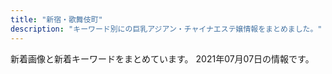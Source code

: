 ```yaml
---
title: "新宿・歌舞伎町"
description: "キーワード別にの巨乳アジアン・チャイナエステ嬢情報をまとめました。"
---
```


新着画像と新着キーワードをまとめています。
2021年07月07日の情報です。

<DmmAffiliateIns />
<KeywordTable
  shops={
    [
    {
        "url": "http://pure-resort.tyo.cm/",
        "station": "JR\u65b0\u5bbf\u99c5\u6771\u53e3",
        "keywords": {},
        "name": "\u30d4\u30e5\u30a2\u30ea\u30be\u30fc\u30c8II",
        "img_links": []
    },
    {
        "keywords": {},
        "img_links": [],
        "station": "JR\u65b0\u5bbf\u99c5",
        "url": "https://gokujo.iest.info/",
        "name": "\u65b0\u5bbf\u6975\u4e0a\u30e1\u30f3\u30ba\u30a8\u30b9\u30c6"
    },
    {
        "img_links": [
            "http://aes-aroma.com/pic/head.png",
            "http://aes-aroma.com/staff/kaori/01.jpg",
            "http://aes-aroma.com/staff/ai/01.jpg",
            "http://aes-aroma.com/staff/yoko/01.jpg",
            "http://aes-aroma.com/img/ttl_staff.png",
            "http://aes-aroma.com/staff/yoko/02.jpg",
            "http://aes-aroma.com/staff/miki/01.jpg",
            "http://aes-aroma.com/i/files/homeimg.jpg",
            "http://aes-aroma.com/staff/nana/01.jpg",
            "http://aes-aroma.com/staff/megumi/01.jpg",
            "http://aes-aroma.com/img/ttl_pickup.png",
            "http://aes-aroma.com/img/ttl_mobile.png",
            "http://aes-aroma.com/img/ttl_rec.png",
            "http://aes-aroma.com/staff/mimi/01.jpg",
            "http://aes-aroma.com/img/ttl_tnew.png",
            "http://aes-aroma.com/staff/yuri/01.jpg",
            "http://aes-aroma.com/staff/koko/01.jpg"
        ],
        "keywords": {
            "C": 18
        },
        "station": "JR\u65b0\u5bbf\u99c5\u5357\u53e3",
        "url": "http://aes-aroma.com/",
        "name": "\u7652\u3057\u306e\u5bbf"
    },
    {
        "img_links": [
            "https://static.wixstatic.com/media/1f1430_b6622178bf9c45a68912520b4b2de175~mv2.png",
            "https://static.wixstatic.com/media/1f1430_5b6db55133674387b978465361d1f5af~mv2.jpg",
            "https://static.wixstatic.com/media/1f1430_7ff5719c25b243d18c7fb6db890677f9~mv2.jpg",
            "https://static.wixstatic.com/media/1f1430_890ca68d29e04e7a8c96e4198a653ed3~mv2.jpg",
            "https://static.wixstatic.com/media/1f1430_04f93cdec45f4c4e8d0fa69dc26b3e38~mv2.jpg",
            "https://static.wixstatic.com/media/1f1430_2511e8409a39492bab1eeffd58a5eb1f~mv2.jpg",
            "https://static.wixstatic.com/media/1f1430_f4c9cbbcc36c44f1a8be8eb3138b0b46~mv2.jpg",
            "https://static.wixstatic.com/media/1f1430_f16ba939f42f47d688a43ba736f9d100~mv2.jpg",
            "https://static.wixstatic.com/media/1f1430_4ef445c14af547ffb085a4c73252e22c~mv2.jpg",
            "https://static.wixstatic.com/media/1f1430_c572ee153c0c46e096e6301fe82e2f11~mv2.jpg",
            "https://static.wixstatic.com/media/1f1430_e11d2a49cf1a4130a10a3e09053a46fc~mv2.png",
            "https://static.wixstatic.com/media/1f1430_d26df1a13af049c9a7afeac5e58c5323~mv2.jpg",
            "https://static.wixstatic.com/media/1f1430_d0a7ae614e0b423886aa6d1beca9a87a~mv2.jpg",
            "https://static.wixstatic.com/media/1f1430_0ea86bd4429f44fa96f0a1277a1c2d6e~mv2.jpg",
            "https://static.wixstatic.com/media/1f1430_c12fa837f18643e8a167f283f823ecd9~mv2.jpg",
            "https://static.wixstatic.com/media/1f1430_4b2c5243bdbe40858057386a16dce231~mv2.png",
            "https://static.wixstatic.com/media/1f1430_c48456140f404f1eb9a47dfd01d1d032~mv2.jpg",
            "https://static.wixstatic.com/media/1f1430_e5113a1a86b8410db0438745823a2d2c~mv2.png",
            "https://static.wixstatic.com/media/1f1430_d824a82ebc40424facf31978d80b293b~mv2.png",
            "https://static.wixstatic.com/media/1f1430_8e7ae52f03b14e31be6ff7b1038f2896~mv2.jpg",
            "https://static.wixstatic.com/media/1f1430_704c1cfac22b4288a4aaa588c496ab40~mv2.jpg",
            "https://static.wixstatic.com/media/1f1430_27c850c6656448c68b705e2a69f8d3e0~mv2.png",
            "https://static.wixstatic.com/media/1f1430_184f66b9eb914c26b47be78d54152284~mv2.jpg"
        ],
        "station": "JR\u65b0\u5bbf\u99c5\u6771\u53e3\u30fb\u6b4c\u821e\u4f0e\u753a",
        "keywords": {},
        "name": "\u7fbd\u8863\uff5e\u306f\u3054\u308d\u3082\uff5e",
        "url": "https://www.hagoromo.tokyo/"
    },
    {
        "station": "JR\u65b0\u5bbf\u99c5\u6771\u53e3",
        "name": "\u30ea\u30e9\u30af\u30b7\u30a2\u30fc",
        "keywords": {},
        "url": "http://relaxia.work/",
        "img_links": [
            "http://relaxia.work/images/link_nav01.jpg",
            "http://relaxia.work/images/side_mobile.jpg",
            "http://relaxia.work/img/yuki1.jpg",
            "http://relaxia.work/images/link_nav02.jpg",
            "http://relaxia.work/img/sizuka1.jpg",
            "http://relaxia.work/images/info2.jpg",
            "http://relaxia.work/images/sp_top.jpg",
            "http://relaxia.work/images/ico01.png",
            "http://relaxia.work/images/top_slider01.jpg",
            "http://relaxia.work/images/link_nav06.jpg",
            "http://relaxia.work/img/haru1.jpg",
            "http://relaxia.work/images/info3.jpg",
            "http://relaxia.work/images/side_link.jpg",
            "http://relaxia.work/images/info1.jpg",
            "http://relaxia.work/images/note.jpg",
            "http://relaxia.work/images/top.png",
            "http://relaxia.work/images/link_nav03.jpg",
            "http://relaxia.work/images/link_nav04.jpg",
            "http://relaxia.work/images/link_nav05.jpg",
            "http://relaxia.work/images/side_tel.jpg"
        ]
    },
    {
        "name": "\u5143\u6c17\u30e2\u30ea\u30e2\u30ea",
        "station": "\u897f\u6b66\u65b0\u5bbf\u99c5\u5317\u53e3",
        "keywords": {},
        "url": "http://genkimorimori.este88.com/",
        "img_links": [
            "http://genkimorimori.este88.com/images/koyuki1.jpg",
            "http://genkimorimori.este88.com/img/momo1.jpg",
            "http://genkimorimori.este88.com/img/koyuki1.jpg",
            "http://genkimorimori.este88.com/img/kaori1.jpg",
            "http://genkimorimori.este88.com/images/momo1.jpg",
            "http://genkimorimori.este88.com/images/r02.jpg",
            "http://genkimorimori.este88.com/images/r04.jpg",
            "http://genkimorimori.este88.com/img/mika1.jpg",
            "http://genkimorimori.este88.com/images/r01.jpg",
            "http://genkimorimori.este88.com/img/kixyoko1.jpg",
            "http://genkimorimori.este88.com/gals/sayuri1.jpg",
            "http://genkimorimori.este88.com/images/ph1.jpg",
            "http://genkimorimori.este88.com/images/kixyoko1.jpg",
            "http://genkimorimori.este88.com/images/kaori1.jpg",
            "http://genkimorimori.este88.com/gals/risa1.jpg",
            "http://genkimorimori.este88.com/gals/koko1.jpg",
            "http://genkimorimori.este88.com/images/mika1.jpg",
            "http://genkimorimori.este88.com/gals/nnana1.jpg"
        ]
    },
    {
        "url": "http://in-esthe.com/relair/",
        "name": "RELAIR \uff5e\u30ea\u30ec\u30a2\uff5e",
        "station": "\u65b0\u5bbf\u897f\u53e3\u99c5D5\u51fa\u53e3",
        "keywords": {
            "C": 8
        },
        "img_links": [
            "http://in-esthe.com/relair/img/kanban4.jpg",
            "http://in-esthe.com/relair/img/p-7.jpg",
            "http://in-esthe.com/relair/img/tel.png",
            "http://in-esthe.com/relair/img/p-2.jpg",
            "http://in-esthe.com/relair/img/p-8.jpg",
            "http://in-esthe.com/relair/img/fla2.png",
            "http://in-esthe.com/relair/img/newstback.png",
            "http://in-esthe.com/relair/img/english-t3.png",
            "http://in-esthe.com/relair/img/botton.png",
            "http://in-esthe.com/relair/img/card-english.png",
            "http://in-esthe.com/relair/img/p-1-1.jpg",
            "http://in-esthe.com/relair/img/p-3.jpg",
            "http://in-esthe.com/relair/img/fla1.png",
            "http://in-esthe.com/relair/img/p-3-1.jpg",
            "http://in-esthe.com/relair/img/s-1.jpg",
            "http://in-esthe.com/relair/img/t-1.png",
            "http://in-esthe.com/relair/img/english-t2.png",
            "http://in-esthe.com/relair/img/re.png",
            "http://in-esthe.com/relair/img/t-2.png",
            "http://in-esthe.com/relair/img/english-t4.png",
            "http://in-esthe.com/relair/img/p-9.jpg",
            "http://in-esthe.com/relair/img/p-1.jpg",
            "http://in-esthe.com/relair/img/english-t5.png",
            "http://in-esthe.com/relair/img/english-t6.png",
            "http://in-esthe.com/relair/img/p-0.jpg",
            "http://in-esthe.com/relair/img/fla.png",
            "http://in-esthe.com/relair/img/twitter.png",
            "http://in-esthe.com/relair/img/t-3.png",
            "http://in-esthe.com/relair/img/english-t1.png",
            "http://in-esthe.com/relair/img/head.png"
        ]
    },
    {
        "keywords": {},
        "station": "JR\u65b0\u5bbf\u99c5\u6771\u53e3",
        "name": "\u5915\u9727 \u3086\u3046\u304e\u308a",
        "url": "https://shinjuku-mensesthe.com/",
        "img_links": [
            "https://shinjuku-mensesthe.com/link/mens-esthe.png",
            "https://shinjuku-mensesthe.com/staff/yuki-s1.jpg",
            "https://shinjuku-mensesthe.com/icon/yelp.png",
            "https://shinjuku-mensesthe.com/icon/twitter.png",
            "https://shinjuku-mensesthe.com/massage/2021/03/27/blog.jpg",
            "https://shinjuku-mensesthe.com/staff/hikaru-s1.jpg",
            "https://shinjuku-mensesthe.com/room/room-l1.jpg",
            "https://shinjuku-mensesthe.com/massage/2020/09/14/hana-s1.jpg",
            "https://shinjuku-mensesthe.com/staff/kana-s1.jpg",
            "https://shinjuku-mensesthe.com/menu/blog.png",
            "https://shinjuku-mensesthe.com/staff/hana-s1.jpg",
            "https://shinjuku-mensesthe.com/staff/shiori-s1.jpg",
            "https://shinjuku-mensesthe.com/staff/hikaru-l1.jpg",
            "https://shinjuku-mensesthe.com/images/camp.png",
            "https://shinjuku-mensesthe.com/staff/seira-s1.jpg",
            "https://shinjuku-mensesthe.com/images/flower.png",
            "https://shinjuku-mensesthe.com/massage/2020/10/05/yuki-s1.jpg",
            "https://shinjuku-mensesthe.com/button/blog.png",
            "https://shinjuku-mensesthe.com/staff/yuki-l1.jpg",
            "https://shinjuku-mensesthe.com/images/header3.png",
            "https://scdn.line-apps.com/n/line_add_friends/btn/ja.png",
            "https://shinjuku-mensesthe.com/staff/hana-l1.jpg",
            "https://shinjuku-mensesthe.com/room/room-l3.jpg",
            "https://shinjuku-mensesthe.com/images/top1.jpg",
            "https://shinjuku-mensesthe.com/massage/2020/07/31/covit19.jpg",
            "https://shinjuku-mensesthe.com/images/clear.png",
            "https://shinjuku-mensesthe.com/images/footer-r.png",
            "https://shinjuku-mensesthe.com/staff/kana-l1.jpg",
            "https://shinjuku-mensesthe.com/images/top3.jpg",
            "https://shinjuku-mensesthe.com/icon/facebook.png",
            "https://shinjuku-mensesthe.com/images/top2.jpg",
            "https://shinjuku-mensesthe.com/images/main-small.jpg",
            "https://shinjuku-mensesthe.com/room/room-l4.jpg",
            "https://shinjuku-mensesthe.com/images/main-top.jpg",
            "https://shinjuku-mensesthe.com/images/main-sp.jpg",
            "https://shinjuku-mensesthe.com/button/home.png",
            "https://shinjuku-mensesthe.com/images/qrcode.png",
            "https://shinjuku-mensesthe.com/staff/seira-l1.jpg",
            "https://shinjuku-mensesthe.com/button/staff.png",
            "https://shinjuku-mensesthe.com/staff/arisa-l1.jpg",
            "https://shinjuku-mensesthe.com/images/footer-l.png",
            "https://shinjuku-mensesthe.com/room/room-l2.jpg",
            "https://shinjuku-mensesthe.com/staff/arisa-s1.jpg",
            "https://shinjuku-mensesthe.com/menu/info.png",
            "https://shinjuku-mensesthe.com/massage/2020/10/21/risa-s1.jpg",
            "https://shinjuku-mensesthe.com/menu/home.png",
            "https://shinjuku-mensesthe.com/icon/line.png",
            "https://shinjuku-mensesthe.com/menu/staff.png",
            "https://shinjuku-mensesthe.com/massage/2020/08/16/riri-s1.jpg"
        ]
    },
    {
        "station": "JR\u65b0\u5bbf\u99c5\u6771\u5357\u53e3",
        "keywords": {
            "84": 5,
            "D": 10,
            "F": 5,
            "95": 5,
            "86": 10
        },
        "name": "\u30b8\u30e5\u30ea\u30a2\u30f3",
        "img_links": [
            "https://mens-esthe.xyz/staff/eri-s1.jpg",
            "https://mens-esthe.xyz/staff/kana-s2.jpg",
            "https://mens-esthe.xyz/staff/yuuka-l2.jpg",
            "https://mens-esthe.xyz/room/room-l6.jpg",
            "https://mens-esthe.xyz/images/qrcode.png",
            "https://mens-esthe.xyz/staff/moe-s1.jpg",
            "https://mens-esthe.xyz/footer/footer-tel.png",
            "https://mens-esthe.xyz/room/room-l8.jpg",
            "https://mens-esthe.xyz/images/header3.png",
            "https://mens-esthe.xyz/staff/kana-l2.jpg",
            "https://mens-esthe.xyz/staff/moe-l1.jpg",
            "https://mens-esthe.xyz/staff/kana-l1.jpg",
            "https://mens-esthe.xyz/room/room-l5.jpg",
            "https://mens-esthe.xyz/icon/yelp.png",
            "https://mens-esthe.xyz/images/main-sp.jpg",
            "https://mens-esthe.xyz/shinjuku/2021/06/11/4942043_0.jpg",
            "https://mens-esthe.xyz/room/room-l1.jpg",
            "https://mens-esthe.xyz/staff/yuuka-s1.jpg",
            "https://mens-esthe.xyz/staff/eri-l1.jpg",
            "https://mens-esthe.xyz/images/esthe4.jpg",
            "https://mens-esthe.xyz/room/room-l4.jpg",
            "https://mens-esthe.xyz/staff/eri-s2.jpg",
            "https://mens-esthe.xyz/footer/footer-line.png",
            "https://mens-esthe.xyz/icon/line.png",
            "https://mens-esthe.xyz/images/esthe1.jpg",
            "https://mens-esthe.xyz/room/room-l3.jpg",
            "https://mens-esthe.xyz/staff/eri-l2.jpg",
            "https://mens-esthe.xyz/images/esthe3.jpg",
            "https://mens-esthe.xyz/images/main1.jpg",
            "https://mens-esthe.xyz/room/room-l2.jpg",
            "https://mens-esthe.xyz/footer/footer-staff.png",
            "https://mens-esthe.xyz/staff/yuuka-s2.jpg",
            "https://mens-esthe.xyz/room/room-l7.jpg",
            "https://mens-esthe.xyz/staff/kana-s1.jpg",
            "https://mens-esthe.xyz/staff/yuuka-l1.jpg",
            "https://mens-esthe.xyz/images/clear.png",
            "https://mens-esthe.xyz/images/esthe2.jpg",
            "https://mens-esthe.xyz/icon/twitter.png",
            "https://mens-esthe.xyz/icon/facebook.png"
        ],
        "url": "https://mens-esthe.xyz/"
    },
    {
        "name": "\u6708\u306e\u604b\u4eba",
        "url": "http://www.sh-riraku22.xyz/",
        "img_links": [
            "http://www.sh-riraku22.xyz/picture/top2.jpg",
            "http://www.sh-riraku22.xyz/uploads/190603/1-1Z603130R1E6.jpg",
            "http://www.sh-riraku22.xyz/uploads/190603/1-1Z603130K6109.jpg",
            "http://www.sh-riraku22.xyz/picture/top.jpg",
            "http://www.sh-riraku22.xyz/uploads/190603/1-1Z603130953222.jpg",
            "http://www.sh-riraku22.xyz/picture/s_link.png",
            "http://www.sh-riraku22.xyz/uploads/190603/1-1Z603131055613.jpg",
            "http://www.sh-riraku22.xyz/picture/room1.jpg",
            "http://www.sh-riraku22.xyz/uploads/190509/1-1Z509153HC21.jpg",
            "http://www.sh-riraku22.xyz/uploads/190603/1-1Z603130FW91.jpg",
            "http://www.sh-riraku22.xyz/picture/s_sysytem.png",
            "http://www.sh-riraku22.xyz/picture/room2.jpg",
            "http://www.sh-riraku22.xyz/picture/room4.jpg",
            "http://www.sh-riraku22.xyz/picture/s_staff.png",
            "http://www.sh-riraku22.xyz/uploads/190603/1-1Z60313051L05.jpg",
            "http://www.sh-riraku22.xyz/picture/s_news.png",
            "http://www.sh-riraku22.xyz/uploads/190603/1-1Z6031305394Y.jpg",
            "http://www.sh-riraku22.xyz/picture/room3.jpg"
        ],
        "keywords": {
            "83": 2,
            "80": 2,
            "85": 2,
            "C": 2,
            "86": 2,
            "D": 6
        },
        "station": "JR\u65b0\u5bbf\u99c5"
    },
    {
        "keywords": {},
        "name": "\u73ca\u745a",
        "img_links": [],
        "url": "https://sango.tyo.cm/",
        "station": "\u897f\u65b0\u5bbf\u99c5"
    },
    {
        "name": "\u5fa1\u82d1 -\u304e\u3087\u3048\u3093-",
        "img_links": [
            "http://www.night.ne.jp/nightnet/img/9.jpg",
            "http://www.night.ne.jp/nightnet/img/11.jpg",
            "http://www.night.ne.jp/tokyo/gyoen/img/view_3.jpg",
            "http://www.night.ne.jp/tokyo/gyoen/img/skill_3.jpg",
            "http://www.night.ne.jp/nightnet/img/3.jpg",
            "http://www.night.ne.jp/nightnet/img/6.jpg",
            "http://www.night.ne.jp/nightnet/img/7.jpg",
            "http://www.night.ne.jp/tokyo/gyoen/img/index_top.jpg",
            "http://www.night.ne.jp/nightnet/img/14.jpg",
            "http://www.night.ne.jp/nightnet/img/5.jpg",
            "http://www.night.ne.jp/tokyo/gyoen/img/view_2.jpg",
            "http://www.night.ne.jp/tokyo/gyoen/img/view_4.jpg",
            "http://www.night.ne.jp/nightnet/img/1.jpg",
            "http://www.night.ne.jp/tokyo/gyoen/img/index.jpg",
            "http://www.night.ne.jp/nightnet/img/13.jpg",
            "http://www.night.ne.jp/nightnet/img/15.jpg",
            "http://www.night.ne.jp/_format/W/img/whats_news.jpg",
            "http://www.night.ne.jp/nightnet/img/2.jpg",
            "http://www.night.ne.jp/nightnet/img/8.jpg",
            "http://www.night.ne.jp/tokyo/gyoen/img/index_skill.jpg",
            "http://www.night.ne.jp/tokyo/gyoen/img/qr_code.jpg",
            "http://www.night.ne.jp/nightnet/img/17.jpg",
            "http://www.night.ne.jp/nightnet/img/4.jpg",
            "http://www.night.ne.jp/nightnet/img/12a.jpg",
            "http://www.night.ne.jp/_format/W/img/whats_skill.jpg",
            "http://www.night.ne.jp/tokyo/gyoen/img/skill_1.jpg",
            "http://www.night.ne.jp/_format/W/img/index_enter_1.jpg",
            "http://www.night.ne.jp/_format/W/img/whats_view.jpg",
            "http://www.night.ne.jp/nightnet/img/10.jpg",
            "http://www.night.ne.jp/tokyo/gyoen/img/index_view.jpg",
            "http://www.night.ne.jp/nightnet/img/16.jpg",
            "http://www.night.ne.jp/tokyo/gyoen/img/skill_2.jpg",
            "http://www.night.ne.jp/tokyo/gyoen/img/view_1.jpg"
        ],
        "keywords": {},
        "station": "\u65b0\u5bbf\u5fa1\u82d1\u524d\u99c53\u756a\u51fa\u53e3",
        "url": "http://www.night.ne.jp/tokyo/gyoen/"
    },
    {
        "keywords": {
            "85": 4,
            "87": 8,
            "86": 4,
            "E": 8,
            "C": 8
        },
        "url": "http://sakura-relax.net/",
        "img_links": [
            "http://sakura-relax.net/images/top-img01.png",
            "http://sakura-relax.net/link/menlog.jpg",
            "http://sakura-relax.net/images/cg06.jpg",
            "http://sakura-relax.net/images/cg07.jpg",
            "http://sakura-relax.net/images/cg04.jpg",
            "http://sakura-relax.net/images/tel.png",
            "http://sakura-relax.net/images/kan.jpg",
            "http://sakura-relax.net/images/cg03.jpg",
            "http://sakura-relax.net/images/top-img02.png",
            "http://sakura-relax.net/images/qrc.png"
        ],
        "station": "\u65b0\u5bbf\u4e09\u4e01\u76ee\u99c5E1\u51fa\u53e3",
        "name": "\u697d\u697d-\u30e9\u30af\u30e9\u30af-"
    },
    {
        "keywords": {
            "C": 2
        },
        "name": "\u30af\u30ea\u30b9\u30bf\u30eb",
        "station": "JR\u65b0\u5bbf\u99c5\u6771\u53e3",
        "url": "http://crystal-est.net/",
        "img_links": [
            "http://crystal-est.net/uploads/crystal/2018/07/wechatimg125.jpeg",
            "http://ruby-es.com/uploads/rubyes/2017/02/img_info_06.png",
            "http://crystal-est.net/uploads/crystal/images/no-photo.jpg",
            "http://crystal-est.net/uploads/crystal/images/p01.png",
            "http://crystal-est.net/uploads/crystal/2017/04/web.png",
            "http://crystal-est.net/uploads/crystal/2017/03/bnr_side_032.png",
            "http://crystal-est.net/uploads/crystal/2017/03/btn_top_03.png",
            "http://crystal-est.net/uploads/crystal/2020/11/tel.jpg",
            "http://crystal-est.net/uploads/crystal/2018/07/wechatimg26.jpeg",
            "http://crystal-est.net/uploads/crystal/2017/03/bnr_side_052.png",
            "http://crystal-est.net/uploads/crystal/2017/04/leftmovie.png",
            "http://crystal-est.net/uploads/crystal/images/icon_flower.png",
            "http://crystal-est.net/uploads/crystal/2017/03/subvisual_qa.png",
            "http://crystal-est.net/uploads/crystal/2018/05/mayu1.jpeg",
            "http://crystal-est.net/uploads/crystal/2017/03/subvisual_info.png",
            "http://crystal-est.net/uploads/crystal/2018/08/wechatimg49.jpeg",
            "http://crystal-est.net/uploads/crystal/2020/12/img_6902.jpg",
            "http://crystal-est.net/uploads/crystal/2017/03/treatment2.png",
            "http://crystal-est.net/uploads/crystal/2017/04/bnr_side_01.png",
            "http://crystal-est.net/uploads/crystal/2017/03/subvisual_link.png",
            "http://crystal-est.net/uploads/crystal/2017/03/ruby6.png",
            "http://crystal-est.net/uploads/crystal/2018/05/webwxgetmsgimg.jpeg",
            "http://ruby-es.com/uploads/rubyes/2017/02/img_info_04.png",
            "http://crystal-est.net/uploads/crystal/2018/07/wechatimg31.jpeg",
            "http://crystal-est.net/uploads/crystal/2017/03/subvisual_magazine1.png",
            "http://crystal-est.net/uploads/crystal/2020/12/img_6830.jpg",
            "http://crystal-est.net/uploads/crystal/2017/03/bnr_side_credit1.png",
            "http://ruby-es.com/uploads/rubyes/2017/02/img_info_02.png",
            "http://ruby-es.com/uploads/rubyes/2017/02/img_info_05.png",
            "http://crystal-est.net/uploads/crystal/2017/02/ameba.jpg",
            "http://crystal-est.net/uploads/crystal/2017/03/subvisual_enquete1.png",
            "http://crystal-est.net/uploads/crystal/2017/03/btn_top_02.png",
            "http://crystal-est.net/uploads/crystal/images/xing.png",
            "http://crystal-est.net/uploads/crystal/2017/03/bnr_side_042.png",
            "http://crystal-est.net/uploads/crystal/2017/03/btn_top_01.png",
            "http://crystal-est.net/uploads/crystal/2018/08/wechatimg51.jpeg",
            "http://crystal-est.net/uploads/crystal/2017/03/subvisual_reserve.png",
            "http://ruby-es.com/uploads/rubyes/2017/02/img_info_03.png",
            "http://crystal-est.net/uploads/crystal/2017/04/line2.png",
            "http://crystal-est.net/uploads/crystal/2017/03/subvisual_contact.png",
            "http://crystal-est.net/uploads/crystal/2017/03/icon_flower.png",
            "http://crystal-est.net/uploads/crystal/2017/02/wifi.jpg",
            "http://ruby-es.com/uploads/rubyes/2017/02/img_info_01.png",
            "http://crystal-est.net/uploads/crystal/2018/07/wechatimg30.jpeg",
            "http://crystal-est.net/uploads/crystal/images/subvisual_staff.png"
        ]
    },
    {
        "name": "\u6c17\u697d",
        "img_links": [],
        "url": "http://yurali.oks.bz/",
        "station": "JR\u65b0\u5bbf\u99c5\u897f\u53e3",
        "keywords": {}
    },
    {
        "station": "JR\u65b0\u5bbf\u99c5\u6771\u53e3",
        "url": "http://hi-msg.com/koyuki/",
        "keywords": {
            "C": 8
        },
        "img_links": [
            "http://hi-msg.com/koyuki/img/p-7-1.jpg",
            "http://hi-msg.com/koyuki/img/p-0.jpg",
            "http://hi-msg.com/koyuki/img/tit.png",
            "http://hi-msg.com/koyuki/img/p-9.jpg",
            "http://hi-msg.com/koyuki/img/p-10.jpg",
            "http://hi-msg.com/koyuki/img/english-t3.png",
            "http://hi-msg.com/koyuki/img/p-2-1.jpg",
            "http://hi-msg.com/koyuki/img/newstback.png",
            "http://hi-msg.com/koyuki/img/p-6-1.jpg",
            "http://hi-msg.com/koyuki/img/card-english.png",
            "http://hi-msg.com/koyuki/img/english-t5.png",
            "http://hi-msg.com/koyuki/img/p-7.jpg",
            "http://hi-msg.com/koyuki/img/english-t6.png",
            "http://hi-msg.com/koyuki/img/p-6.jpg",
            "http://hi-msg.com/koyuki/img/p-8-1.jpg",
            "http://hi-msg.com/koyuki/img/p-3.jpg",
            "http://hi-msg.com/koyuki/img/english-t1.png",
            "http://hi-msg.com/koyuki/img/botton.png",
            "http://hi-msg.com/koyuki/img/english-t4.png",
            "http://hi-msg.com/koyuki/img/p-3-1.jpg",
            "http://hi-msg.com/koyuki/img/p-5.jpg",
            "http://hi-msg.com/koyuki/img/p-4-1.jpg",
            "http://hi-msg.com/koyuki/img/t-2.png",
            "http://hi-msg.com/koyuki/img/kanban4s.jpg",
            "http://hi-msg.com/koyuki/img/tel.png",
            "http://hi-msg.com/koyuki/img/english-t2.png",
            "http://hi-msg.com/koyuki/img/card.png",
            "http://hi-msg.com/koyuki/img/p-1.jpg",
            "http://hi-msg.com/koyuki/img/p-2.jpg",
            "http://hi-msg.com/koyuki/img/p-4.jpg",
            "http://hi-msg.com/koyuki/img/re.png",
            "http://hi-msg.com/koyuki/img/t-1.png",
            "http://hi-msg.com/koyuki/img/kanban4.jpg",
            "http://hi-msg.com/koyuki/img/p-8.jpg",
            "http://hi-msg.com/koyuki/img/t-3.png",
            "http://hi-msg.com/koyuki/img/head.png",
            "http://hi-msg.com/koyuki/img/p-11.jpg"
        ],
        "name": "KOYUKI"
    },
    {
        "keywords": {},
        "name": "\u8679\u83ef \u3044\u308d\u306f",
        "station": "\u897f\u6b66\u65b0\u5bbf\u99c5\u5317\u53e3",
        "url": "http://www.yu-yu.work/",
        "img_links": [
            "http://www.yu-yu.work/images/line.png",
            "http://www.yu-yu.work/images/ac1.jpg",
            "http://www.yu-yu.work/images/staff_t.jpg",
            "http://www.yu-yu.work/images/int2.png",
            "http://www.yu-yu.work/images/5.jpg",
            "http://www.yu-yu.work/staff/miki.jpg",
            "http://www.yu-yu.work/images/head.jpg",
            "http://www.yu-yu.work/images/b1.jpg",
            "http://www.yu-yu.work/images/b2.jpg",
            "http://www.yu-yu.work/staff/yumi.jpg",
            "http://www.yu-yu.work/images/info.jpg",
            "http://www.yu-yu.work/images/ac2.jpg",
            "http://www.yu-yu.work/images/sys1.jpg",
            "http://www.yu-yu.work/images/6.jpg",
            "http://www.yu-yu.work/img/nana1.jpg",
            "http://www.yu-yu.work/images/interior_t.jpg",
            "http://www.yu-yu.work/img/misaki1.jpg",
            "http://www.yu-yu.work/images/int1.png",
            "http://www.yu-yu.work/images/news.jpg",
            "http://www.yu-yu.work/images/mobile.jpg",
            "http://www.yu-yu.work/img/yumi1.jpg",
            "http://www.yu-yu.work/img/miki1.jpg",
            "http://www.yu-yu.work/images/7.jpg",
            "http://www.yu-yu.work/images/sys2.jpg",
            "http://www.yu-yu.work/images/sys3.jpg",
            "http://www.yu-yu.work/staff/misaki.jpg",
            "http://www.yu-yu.work/images/2.jpg",
            "http://www.yu-yu.work/staff/nana.jpg",
            "http://www.yu-yu.work/images/sys4.jpg"
        ]
    },
    {
        "station": "\u897f\u6b66\u65b0\u5bbf\u99c5\u5317\u53e3",
        "keywords": {
            "F": 1,
            "89": 1,
            "86": 4,
            "C": 3,
            "90": 1,
            "87": 2,
            "D": 8,
            "88": 4
        },
        "name": "CLEAR-\u30af\u30ea\u30a2-",
        "img_links": [
            "http://clear-es.net/yamituki-n/uploads/images/yui01.jpg",
            "http://clear-es.net/yamituki-n/uploads/images/satomi21.jpg",
            "http://clear-es.net/images/index_19.jpg",
            "http://clear-es.net/yamituki-n/uploads/images/mika03s.jpg",
            "http://clear-es.net/uploads/09bdd5637edec4bfa3d47a7e9874640b.jpg",
            "http://clear-es.net/yamituki-n/uploads/images/rena01.jpg",
            "http://clear-es.net/yamituki-n/uploads/images/juri01s.jpg",
            "http://clear-es.net/images/index_15.jpg",
            "http://clear-es.net/images/index_17.jpg",
            "http://clear-es.net/uploads/f73e8f67358edf8e94cf35d345a7af08.jpg",
            "http://clear-es.net/yamituki-n/uploads/images/rena02.jpg",
            "http://clear-es.net/yamituki-n/uploads/images/emi3.jpg",
            "http://clear-es.net/uploads/f426bd85a8f6a9eac87e55b2d44c4bd5.jpg",
            "http://clear-es.net/images/index_05.jpg",
            "http://clear-es.net/images/index_10.jpg",
            "http://clear-es.net/images/girls_03.jpg",
            "http://clear-es.net/images/index_03.jpg",
            "http://clear-es.net/images/index_20.jpg",
            "http://clear-es.net/images/index_07.jpg",
            "http://clear-es.net/images/index_28.jpg",
            "http://clear-es.net/images/gallery_11.jpg",
            "http://clear-es.net/images/index_11.jpg",
            "http://clear-es.net/images/girls_13.jpg",
            "http://clear-es.net/images/service_11.jpg",
            "http://clear-es.net/images/index_18.jpg",
            "http://clear-es.net/my_work/images/pic1.png",
            "http://clear-es.net/uploads/c8a6186524d872100cc89c100d1f3728.jpg",
            "http://clear-es.net/uploads/10299154955d10c3b815a5638a35a934.jpg",
            "http://clear-es.net/uploads/cec0ed392fe00d8e3ff867c0625809e6.jpg",
            "http://clear-es.net/images/index_27.jpg",
            "http://clear-es.net/uploads/0141717ce8be90c90f41c0c8eb5c92fe.jpg",
            "http://clear-es.net/yamituki-n/uploads/images/mimi-01s.jpg",
            "http://clear-es.net/uploads/97eb17743f96fd7f0551aab0bedd5e6f.jpg",
            "http://clear-es.net/uploads/2aa97908694153fb149943f0b8445352.jpg",
            "http://clear-es.net/images/index_01.jpg",
            "http://clear-es.net/images/koko_1.jpg",
            "http://clear-es.net/uploads/a62d7f24a5b9a4fd5aeef678eb24ef4b.jpg",
            "http://clear-es.net/images/girls_11.jpg",
            "http://clear-es.net/uploads/22c8968348a9acc2dfc9ab0aecb09c27.jpg",
            "http://clear-es.net/images/index_26.jpg",
            "http://clear-es.net/images/index_24.jpg",
            "http://clear-es.net/images/index_13.jpg",
            "http://clear-es.net/images/index_23.jpg",
            "http://clear-es.net/uploads/d1dd85f8fb55d0e70a55a6dafa8ff601.jpg",
            "http://clear-es.net/uploads/c1f6d0346f5cb109ac62c21a58c7deff.jpg",
            "http://clear-es.net/images/index_06.jpg",
            "http://clear-es.net/images/index_12.jpg",
            "http://clear-es.net/images/index_09.jpg",
            "http://clear-es.net/images/index_02.jpg",
            "http://clear-es.net/yamituki-n/uploads/images/rika55ss.jpg",
            "http://clear-es.net/yamituki-n/uploads/images/mmexport1576417470781.jpg",
            "http://clear-es.net/images/index_28_01.jpg",
            "http://clear-es.net/images/index_21.jpg",
            "http://clear-es.net/images/index_14.jpg",
            "http://clear-es.net/yamituki-n/uploads/images/satomi2.jpg",
            "http://clear-es.net/images/index_04.jpg",
            "http://clear-es.net/images/index_08.jpg",
            "http://clear-es.net/images/index_25.jpg"
        ],
        "url": "http://clear-es.net/"
    },
    {
        "keywords": {},
        "name": "Fairy Girl",
        "url": "http://fairy-girl.work/",
        "img_links": [
            "http://fairy-girl.work/images/sys3.jpg",
            "http://fairy-girl.work/staff/mari.jpg",
            "http://fairy-girl.work/images/ac2.jpg",
            "http://fairy-girl.work/img/eri2.jpg",
            "http://fairy-girl.work/img/eri1.jpg",
            "http://fairy-girl.work/images/9.jpg",
            "http://fairy-girl.work/images/2.jpg",
            "http://fairy-girl.work/images/5.jpg",
            "http://fairy-girl.work/images/8.jpg",
            "http://fairy-girl.work/staff/misa.jpg",
            "http://fairy-girl.work/staff/kana.jpg",
            "http://fairy-girl.work/img/yuki1.jpg",
            "http://fairy-girl.work/images/3.jpg",
            "http://fairy-girl.work/img/hitomi1.jpg",
            "http://fairy-girl.work/images/tr.jpg",
            "http://fairy-girl.work/images/10.jpg",
            "http://fairy-girl.work/img/yuyu1.jpg",
            "http://fairy-girl.work/images/mobile.jpg",
            "http://fairy-girl.work/images/ac1.jpg",
            "http://fairy-girl.work/staff/yuki.jpg",
            "http://fairy-girl.work/staff/rika.jpg",
            "http://fairy-girl.work/images/interior_t.jpg",
            "http://fairy-girl.work/img/rika1.jpg",
            "http://fairy-girl.work/staff/rara.jpg",
            "http://fairy-girl.work/img/kiki2.jpg",
            "http://fairy-girl.work/images/sys4.jpg",
            "http://fairy-girl.work/images/6.jpg",
            "http://fairy-girl.work/img/misa1.jpg",
            "http://fairy-girl.work/staff/rina.jpg",
            "http://fairy-girl.work/staff/eri.jpg",
            "http://fairy-girl.work/staff/hitomi.jpg",
            "http://fairy-girl.work/images/sys1.jpg",
            "http://fairy-girl.work/images/11.jpg",
            "http://fairy-girl.work/images/7.jpg",
            "http://fairy-girl.work/images/1.jpg",
            "http://fairy-girl.work/images/line.png",
            "http://fairy-girl.work/images/int1.jpg",
            "http://fairy-girl.work/images/sys5.jpg",
            "http://fairy-girl.work/img/mari1.jpg",
            "http://fairy-girl.work/img/rara1.jpg",
            "http://fairy-girl.work/staff/yuyu.jpg",
            "http://fairy-girl.work/images/int2.jpg",
            "http://fairy-girl.work/images/news.jpg",
            "http://fairy-girl.work/img/kiki1.jpg",
            "http://fairy-girl.work/images/staff_t.jpg",
            "http://fairy-girl.work/img/rina1.jpg",
            "http://fairy-girl.work/img/kana1.jpg",
            "http://fairy-girl.work/images/bana0404_4.png",
            "http://fairy-girl.work/images/sys2.jpg",
            "http://fairy-girl.work/staff/kiki.jpg",
            "http://fairy-girl.work/images/12.jpg"
        ],
        "station": "JR\u65b0\u5bbf\u99c5\u897f\u53e3"
    },
    {
        "url": "http://aroma-massage.red/",
        "img_links": [
            "http://aroma-massage.red/images/bg-image-consept02.png",
            "http://aroma-massage.red/images/bnr-sp-campaign01.jpg",
            "http://aroma-massage.red/images/ttl-information.png",
            "http://aroma-massage.red/images/ttl-concept.png",
            "http://aroma-massage.red/images/bg-image-consept.png",
            "http://aroma-massage.red/images/ttl-informationt.png",
            "http://aroma-massage.red/images/img-linkt.jpg",
            "http://aroma-massage.red/images/ttl-qr.png",
            "http://aroma-massage.red/images/img-header-mainvisual01.jpg",
            "http://aroma-massage.red/images/acc1.jpg",
            "http://aroma-massage.red/images/cg06.jpg",
            "http://aroma-massage.red/images/qr.jpg",
            "http://aroma-massage.red/images/img-therapistt.jpg",
            "http://aroma-massage.red/images/txt-footer-copyright.png",
            "http://aroma-massage.red/images/ttl-conceptt.png",
            "http://aroma-massage.red/images/img-link.jpg",
            "http://aroma-massage.red/images/ttl-link.png",
            "http://aroma-massage.red/images/ttl-concept2.png",
            "http://aroma-massage.red/images/kan.jpg",
            "http://aroma-massage.red/images/img-header-mainvisual01t.jpg",
            "http://aroma-massage.red/images/ttl-therapist.png",
            "http://aroma-massage.red/images/cg02.jpg",
            "http://aroma-massage.red/images/img-therapist.jpg",
            "http://aroma-massage.red/images/ttl-qrt.png",
            "http://aroma-massage.red/images/cg01.jpg",
            "http://aroma-massage.red/images/cg05.jpg",
            "http://aroma-massage.red/images/ttl-concept2t.png",
            "http://aroma-massage.red/images/ttl-qrf.png",
            "http://aroma-massage.red/images/txt-header-phonet.png",
            "http://aroma-massage.red/images/cg03.jpg",
            "http://aroma-massage.red/images/ttl-pickup.png",
            "http://aroma-massage.red/images/txt-header-storeinfo.png",
            "http://aroma-massage.red/images/txt-header-phone.png",
            "http://aroma-massage.red/images/bnr-campaign01.jpg",
            "http://aroma-massage.red/images/acc.jpg",
            "http://aroma-massage.red/images/ttl-pickupt.png"
        ],
        "name": "\u30c6\u30bb\u30e9-Tethera-",
        "keywords": {
            "D": 20
        },
        "station": "JR\u65b0\u5bbf\u99c5\u6771\u53e3"
    },
    {
        "name": "\u4f73\u7e01 \uff5e\u304b\u3048\u3093\uff5e",
        "img_links": [
            "http://ciretva.xyz/picture/top.jpg",
            "http://ciretva.xyz/picture/room1.jpg",
            "http://ciretva.xyz/picture/face_bj1.png",
            "http://ciretva.xyz/picture/room4.jpg",
            "http://ciretva.xyz/picture/s_staff.png",
            "http://ciretva.xyz/picture/room3.jpg",
            "http://ciretva.xyz/uploads/210601/1-2106011H615V5.jpg",
            "http://ciretva.xyz/picture/pick.jpg",
            "http://ciretva.xyz/uploads/201021/1-201021155T9631.jpg",
            "http://ciretva.xyz/uploads/210601/1-2106011H604649.jpg",
            "http://ciretva.xyz/uploads/201021/1-201021155925315.jpg",
            "http://ciretva.xyz/picture/face.jpg",
            "http://ciretva.xyz/picture/news.jpg",
            "http://ciretva.xyz/uploads/201021/1-201021155932238.jpg",
            "http://ciretva.xyz/picture/room2.jpg",
            "http://ciretva.xyz/uploads/201021/1-201021155T02L.jpg"
        ],
        "url": "http://ciretva.xyz/",
        "keywords": {
            "86": 2,
            "D": 3
        },
        "station": "\u897f\u6b66\u65b0\u5bbf\u99c5\u5317\u53e3"
    },
    {
        "url": "http://www.yuuka.info/",
        "img_links": [
            "http://www.yuuka.info/img/sayaka1.jpg",
            "http://www.yuuka.info/images/mobile.jpg",
            "http://www.yuuka.info/images/sys.jpg",
            "http://www.yuuka.info/images/ta.jpg",
            "http://www.yuuka.info/images/int1.jpg",
            "http://www.yuuka.info/img/rina1.jpg",
            "http://www.yuuka.info/images/4.jpg",
            "http://www.yuuka.info/images/tel.jpg",
            "http://www.yuuka.info/images/int2.jpg",
            "http://www.yuuka.info/images/staff_t.jpg",
            "http://www.yuuka.info/images/up.png",
            "http://www.yuuka.info/images/rec1.jpg",
            "http://www.yuuka.info/images/rec2.jpg",
            "http://www.yuuka.info/img/momo1.jpg",
            "http://www.yuuka.info/images/interior_t.jpg",
            "http://www.yuuka.info/images/3.jpg",
            "http://www.yuuka.info/images/head.jpg",
            "http://www.yuuka.info/images/1.jpg",
            "http://www.yuuka.info/images/2.jpg",
            "http://www.yuuka.info/img/miyu1.jpg",
            "http://www.yuuka.info/images/news.jpg"
        ],
        "name": "\u7652\u83ef \u3086\u3046\u304b",
        "station": "JR\u65b0\u5bbf\u99c5\u6771\u53e3",
        "keywords": {}
    }
]
}
/>
<DmmAffiliateScript />
